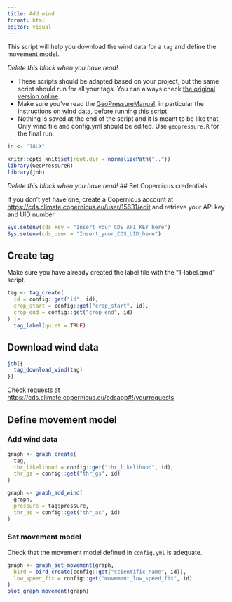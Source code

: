 ```yaml
---
title: Add wind
format: html
editor: visual
---
```


This script will help you download the wind data for a `tag` and define the movement model.

::: callout-tip
*Delete this block when you have read!*

-   These scripts should be adapted based on your project, but the same script should run for all your tags. You can always check [the original version online](https://github.com/Rafnuss/GeoPressureTemplate/blob/main/analysis/1-label.qmd).
-   Make sure you've read the [GeoPressureManual](https://raphaelnussbaumer.com/GeoPressureManual), in particular the [instructions on wind data](https://raphaelnussbaumer.com/GeoPressureManual/trajectory-with-wind.html#download-wind-data), before running this script
-   Nothing is saved at the end of the script and it is meant to be like that. Only wind file and config.yml should be edited. Use `geopressure.R` for the final run.
:::

```r
id <- "18LX"

knitr::opts_knit$set(root.dir = normalizePath(".."))
library(GeoPressureR)
library(job)
```

::: callout-tip
*Delete this block when you have read!*
## Set Copernicus credentials

If you don't yet have one, create a Copernicus account at <https://cds.climate.copernicus.eu/user/15631/edit> and retrieve your API key and UID number

```r
Sys.setenv(cds_key = "Insert_your_CDS_API_KEY_here")
Sys.setenv(cds_user = "Insert_your_CDS_UID_here")
```
:::

## Create tag

Make sure you have already created the label file with the "1-label.qmd" script.

```r
tag <- tag_create(
  id = config::get("id", id),
  crop_start = config::get("crop_start", id),
  crop_end = config::get("crop_end", id)
) |>
  tag_label(quiet = TRUE)
```

## Download wind data

```r
job({
  tag_download_wind(tag)
})
```

Check requests at <https://cds.climate.copernicus.eu/cdsapp#!/yourrequests>

## Define movement model

### Add wind data

```r
graph <- graph_create(
  tag,
  thr_likelihood = config::get("thr_likelihood", id),
  thr_gs = config::get("thr_gs", id)
)
```

```r
graph <- graph_add_wind(
  graph,
  pressure = tag$pressure,
  thr_as = config::get("thr_as", id)
)
```

### Set movement model

Check that the movement model defined in `config.yml` is adequate.

```r
graph <- graph_set_movement(graph,
  bird = bird_create(config::get("scientific_name", id)),
  low_speed_fix = config::get("movement_low_speed_fix", id)
)
plot_graph_movement(graph)
```
